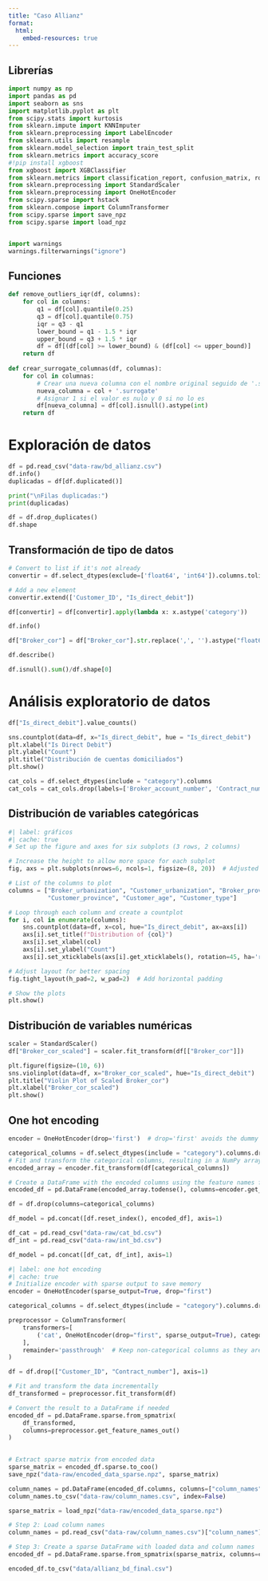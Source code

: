 ```yaml
---
title: "Caso Allianz"
format:
  html:
    embed-resources: true
---
```


## Librerías

```python
import numpy as np
import pandas as pd
import seaborn as sns
import matplotlib.pyplot as plt
from scipy.stats import kurtosis
from sklearn.impute import KNNImputer
from sklearn.preprocessing import LabelEncoder
from sklearn.utils import resample
from sklearn.model_selection import train_test_split
from sklearn.metrics import accuracy_score
#!pip install xgboost
from xgboost import XGBClassifier
from sklearn.metrics import classification_report, confusion_matrix, roc_curve, f1_score, precision_score, recall_score
from sklearn.preprocessing import StandardScaler
from sklearn.preprocessing import OneHotEncoder
from scipy.sparse import hstack
from sklearn.compose import ColumnTransformer
from scipy.sparse import save_npz
from scipy.sparse import load_npz


import warnings 
warnings.filterwarnings("ignore")
```

## Funciones

```python
def remove_outliers_iqr(df, columns):
    for col in columns:
        q1 = df[col].quantile(0.25)
        q3 = df[col].quantile(0.75)
        iqr = q3 - q1
        lower_bound = q1 - 1.5 * iqr
        upper_bound = q3 + 1.5 * iqr
        df = df[(df[col] >= lower_bound) & (df[col] <= upper_bound)]
    return df
  
def crear_surrogate_columnas(df, columnas):
    for col in columnas:
        # Crear una nueva columna con el nombre original seguido de '.surrogate'
        nueva_columna = col + '.surrogate'
        # Asignar 1 si el valor es nulo y 0 si no lo es
        df[nueva_columna] = df[col].isnull().astype(int)
    return df
```

# Exploración de datos

```python
df = pd.read_csv("data-raw/bd_allianz.csv")
df.info()
duplicadas = df[df.duplicated()]

print("\nFilas duplicadas:")
print(duplicadas)

df = df.drop_duplicates()
df.shape
```

## Transformación de tipo de datos

```python
# Convert to list if it's not already
convertir = df.select_dtypes(exclude=['float64', 'int64']).columns.tolist()

# Add a new element
convertir.extend(['Customer_ID', "Is_direct_debit"])

df[convertir] = df[convertir].apply(lambda x: x.astype('category'))

df.info()

df["Broker_cor"] = df["Broker_cor"].str.replace(',', '').astype("float64")
```

```python
df.describe()

df.isnull().sum()/df.shape[0]
```

# Análisis exploratorio de datos

```python
df["Is_direct_debit"].value_counts()
```

```python
sns.countplot(data=df, x="Is_direct_debit", hue = "Is_direct_debit")
plt.xlabel("Is Direct Debit")
plt.ylabel("Count")
plt.title("Distribución de cuentas domiciliados")
plt.show()
```

```python
cat_cols = df.select_dtypes(include = "category").columns
cat_cols = cat_cols.drop(labels=['Broker_account_number', 'Contract_number', 'Customer_ID'])
```

## Distribución de variables categóricas

```python
#| label: gráficos
#| cache: true
# Set up the figure and axes for six subplots (3 rows, 2 columns)

# Increase the height to allow more space for each subplot
fig, axs = plt.subplots(nrows=6, ncols=1, figsize=(8, 20))  # Adjusted height

# List of the columns to plot
columns = ["Broker_urbanization", "Customer_urbanization", "Broker_province", 
           "Customer_province", "Customer_age", "Customer_type"]

# Loop through each column and create a countplot
for i, col in enumerate(columns):
    sns.countplot(data=df, x=col, hue="Is_direct_debit", ax=axs[i])
    axs[i].set_title(f"Distribution of {col}")
    axs[i].set_xlabel(col)
    axs[i].set_ylabel("Count")
    axs[i].set_xticklabels(axs[i].get_xticklabels(), rotation=45, ha='right')

# Adjust layout for better spacing
fig.tight_layout(h_pad=2, w_pad=2)  # Add horizontal padding

# Show the plots
plt.show()

```

## Distribución de variables numéricas

```python
scaler = StandardScaler()
df["Broker_cor_scaled"] = scaler.fit_transform(df[["Broker_cor"]])
```

```python
plt.figure(figsize=(10, 6))
sns.violinplot(data=df, x="Broker_cor_scaled", hue="Is_direct_debit")
plt.title("Violin Plot of Scaled Broker_cor")
plt.xlabel("Broker_cor_scaled")
plt.show()
```
## One hot encoding

```python
encoder = OneHotEncoder(drop='first')  # drop='first' avoids the dummy variable trap

categorical_columns = df.select_dtypes(include = "category").columns.drop(["Is_direct_debit", "Customer_ID", "Contract_number"])
# Fit and transform the categorical columns, resulting in a NumPy array
encoded_array = encoder.fit_transform(df[categorical_columns])
```

```python
# Create a DataFrame with the encoded columns using the feature names from the encoder
encoded_df = pd.DataFrame(encoded_array.todense(), columns=encoder.get_feature_names_out(categorical_columns))
```

```python
df = df.drop(columns=categorical_columns)
```

```python
df_model = pd.concat([df.reset_index(), encoded_df], axis=1)
```

```python
df_cat = pd.read_csv("data-raw/cat_bd.csv")
df_int = pd.read_csv("data-raw/int_bd.csv")
```

```python
df_model = pd.concat([df_cat, df_int], axis=1)
```

```python
#| label: one hot encoding
#| cache: true
# Initialize encoder with sparse output to save memory
encoder = OneHotEncoder(sparse_output=True, drop="first")

categorical_columns = df.select_dtypes(include = "category").columns.drop(["Is_direct_debit", "Customer_ID", "Contract_number"])

preprocessor = ColumnTransformer(
    transformers=[
        ('cat', OneHotEncoder(drop="first", sparse_output=True), categorical_columns)
    ],
    remainder='passthrough'  # Keep non-categorical columns as they are
)

df = df.drop(["Customer_ID", "Contract_number"], axis=1)

# Fit and transform the data incrementally
df_transformed = preprocessor.fit_transform(df)

# Convert the result to a DataFrame if needed
encoded_df = pd.DataFrame.sparse.from_spmatrix(
    df_transformed, 
    columns=preprocessor.get_feature_names_out()
)
                                    
```

```python
# Extract sparse matrix from encoded data
sparse_matrix = encoded_df.sparse.to_coo()
save_npz("data-raw/encoded_data_sparse.npz", sparse_matrix)

column_names = pd.DataFrame(encoded_df.columns, columns=["column_names"])
column_names.to_csv("data-raw/column_names.csv", index=False)
```

```python
sparse_matrix = load_npz("data-raw/encoded_data_sparse.npz")

# Step 2: Load column names
column_names = pd.read_csv("data-raw/column_names.csv")["column_names"].tolist()

# Step 3: Create a sparse DataFrame with loaded data and column names
encoded_df = pd.DataFrame.sparse.from_spmatrix(sparse_matrix, columns=column_names)
```


```python
encoded_df.to_csv("data/allianz_bd_final.csv")
```

